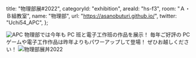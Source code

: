   title: "物理部展#2022",
  categoryId: "exhibition",
  areaId: "hs-f3",
  room: "Ａ・Ｂ組教室",
  name: "物理部",
  url: "https://asanobuturi.github.io/",
  twitter: "Uchi54_APC",
};

![APC](apc/code.jpeg)
物理部では今年も PC 班と電子工作班の作品を展示！
毎年ご好評の PC ゲームや電子工作作品は昨年よりもパワーアップして登場！
ぜひお越しください！
![物理部展丼2022](apc/blackboard.jpeg "物理部展丼2022")
